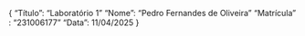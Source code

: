 {
  "Título": "Laboratório 1"
  "Nome": "Pedro Fernandes de Oliveira"
  "Matrícula" : "231006177"
  "Data": 11/04/2025
}